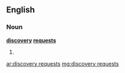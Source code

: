 ==English==

===Noun===
'''[[discovery]] [[request]]s'''

# {{plural of|[[discovery request]]}}

[[ar:discovery requests]]
[[mg:discovery requests]]